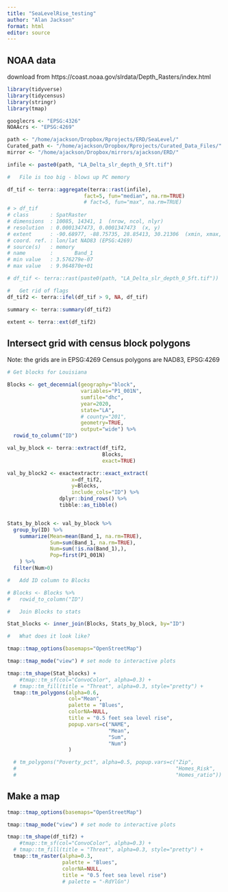 ```yaml
---
title: "SeaLevelRise_testing"
author: "Alan Jackson"
format: html
editor: source
---
```


##        NOAA data

download from https://coast.noaa.gov/slrdata/Depth_Rasters/index.html



```r

library(tidyverse)
library(tidycensus)
library(stringr)
library(tmap)

googlecrs <- "EPSG:4326"
NOAAcrs <- "EPSG:4269"

path <- "/home/ajackson/Dropbox/Rprojects/ERD/SeaLevel/"
Curated_path <- "/home/ajackson/Dropbox/Rprojects/Curated_Data_Files/"
mirror <- "/home/ajackson/Dropbox/mirrors/ajackson/ERD/"

infile <- paste0(path, "LA_Delta_slr_depth_0_5ft.tif")

#   File is too big - blows up PC memory

df_tif <- terra::aggregate(terra::rast(infile), 
                         fact=5, fun="median", na.rm=TRUE)
                         # fact=5, fun="max", na.rm=TRUE)
# > df_tif                                  
# class       : SpatRaster 
# dimensions  : 10085, 14341, 1  (nrow, ncol, nlyr)
# resolution  : 0.0001347473, 0.0001347473  (x, y)
# extent      : -90.68977, -88.75735, 28.85413, 30.21306  (xmin, xmax, ymin, ymax)
# coord. ref. : lon/lat NAD83 (EPSG:4269) 
# source(s)   : memory
# name        :       Band_1 
# min value   : 3.576279e-07 
# max value   : 9.964870e+01 

# df_tif <- terra::rast(paste0(path, "LA_Delta_slr_depth_0_5ft.tif")) 

#   Get rid of flags
df_tif2 <- terra::ifel(df_tif > 9, NA, df_tif)

summary <- terra::summary(df_tif2)

extent <- terra::ext(df_tif2)

```

##        Intersect grid with census block polygons

Note: the grids are in EPSG:4269
Census polygons are NAD83, EPSG:4269

```r

# Get blocks for Louisiana

Blocks <- get_decennial(geography="block",
                        variables="P1_001N",
                        sumfile="dhc",
                        year=2020,
                        state="LA",
                        # county="201",
                        geometry=TRUE,
                        output="wide") %>% 
  rowid_to_column("ID")

val_by_block <- terra::extract(df_tif2, 
                               Blocks,
                               exact=TRUE)

val_by_block2 <- exactextractr::exact_extract(
                     x=df_tif2,
                     y=Blocks,
                     include_cols="ID") %>% 
                 dplyr::bind_rows() %>%
                 tibble::as_tibble()


Stats_by_block <- val_by_block %>% 
  group_by(ID) %>% 
    summarize(Mean=mean(Band_1, na.rm=TRUE),
              Sum=sum(Band_1, na.rm=TRUE),
              Num=sum(!is.na(Band_1),),
              Pop=first(P1_001N)
    ) %>% 
  filter(Num>0)

#   Add ID column to Blocks

# Blocks <- Blocks %>% 
#   rowid_to_column("ID")

#   Join Blocks to stats

Stat_blocks <- inner_join(Blocks, Stats_by_block, by="ID")

#   What does it look like?

tmap::tmap_options(basemaps="OpenStreetMap")

tmap::tmap_mode("view") # set mode to interactive plots

tmap::tm_shape(Stat_blocks) + 
    #tmap::tm_sf(col="ConvoColor", alpha=0.3) +
  # tmap::tm_fill(title = "Threat", alpha=0.3, style="pretty") +
  tmap::tm_polygons(alpha=0.6,
                    col="Mean",
                    palette = "Blues",
                    colorNA=NULL,
                    title = "0.5 feet sea level rise",
                    popup.vars=c("NAME",
                                 "Mean",
                                 "Sum",
                                 "Num")
                    )

  # tm_polygons("Poverty_pct", alpha=0.5, popup.vars=c("Zip", 
  #                                                    "Homes_Risk",
  #                                                    "Homes_ratio"))

```


##        Make a map

```r

tmap::tmap_options(basemaps="OpenStreetMap")

tmap::tmap_mode("view") # set mode to interactive plots

tmap::tm_shape(df_tif2) + 
    #tmap::tm_sf(col="ConvoColor", alpha=0.3) +
  # tmap::tm_fill(title = "Threat", alpha=0.3, style="pretty") +
  tmap::tm_raster(alpha=0.3,
                  palette = "Blues",
                  colorNA=NULL,
                  title = "0.5 feet sea level rise")
                  # palette = "-RdYlGn")

```






